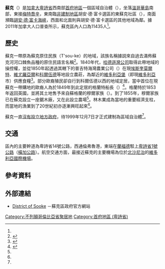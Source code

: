 {{noteTA
|G1=地名
|1=zh-hans:维尤罗亚尔;zh-hk:維尤羅亞爾;zh-mo:維尤羅亞爾;zh-tw:維尤羅亞爾;
|2=zh-hans:萨尼奇;zh-hk:沙尼治;zh-mo:沙尼治;zh-tw:薩尼奇;
|3=zh-hans:科尔伍德;zh-hk:高活;zh-mo:高活;zh-tw:科爾伍德;
}}
{{Infobox settlement
|name                   = 蘇克
|native_name            = {{lang|en|Sooke}}
|official_name          = 
|settlement_type        = 區域自治體
|nickname               = 
|motto                  = {{lang-en|Rainforest Meeting Sea}}<br>（雨林與大海交匯之地）
|image_skyline          = 
|imagesize              = 
|image_caption          = 
|image_flag             = 
|image_seal             = 
|image_map              = 
|mapsize                = 
|map_caption            = 
|pushpin_map = Canada British Columbia<!-- the name of a location map as per http://en.wikipedia.org/wiki/Template:Location_map -->
|pushpin_label_position =<!-- the position of the pushpin label: left, right, top, bottom, none -->
|pushpin_map_caption    = 蘇克在卑詩省內的位置
|pushpin_mapsize =
|coordinates_region     = CA-BC
|subdivision_type       = 國家
|subdivision_type1      = [[加拿大行政區劃|省]]
|subdivision_type2      = [[不列顛哥倫比亞省行政區劃|區域]]
|subdivision_name       = {{CAN}}
|subdivision_name1      = [[卑詩省|卑詩省]]
|subdivision_name2      = [[首府地區_(卑詩省)|首府地區]]
|leader_title           = 長官
|leader_name            = 溫德爾·米爾納<br>（{{lang|en|Wendal Milne}}）
|established_title      = 建制
|established_date       = 1999年12月7日<ref name="GeoBC"/>
|area_footnotes         = <ref name="2011census">{{Cite web |url=http://www12.statcan.gc.ca/census-recensement/2011/dp-pd/prof/details/page.cfm?Lang=E&Geo1=CSD&Code1=5917052&Geo2=CD&Code2=5917&Data=Count&SearchText=sooke&SearchType=Begins&SearchPR=59&B1=All&Custom=&TABID=1 |title=Census Profile - Census Subdivision |accessdate=2014-02-09 |work=[[加拿大統計局|加拿大統計局]] |date=2014-01-08 |archive-date=2020-11-06 |archive-url=https://web.archive.org/web/20201106235648/https://www12.statcan.gc.ca/census-recensement/2011/dp-pd/prof/details/page.cfm?Lang=E&Geo1=CSD&Code1=5917052&Geo2=CD&Code2=5917&Data=Count&SearchText=sooke&SearchType=Begins&SearchPR=59&B1=All&Custom=&TABID=1 |dead-url=no }}</ref>
|area_magnitude         = 
|area_total_km2         = 
|area_land_km2          = 56.72
|area_water_km2         = 
|area_water_percent     = 
|area_urban_km2         = 
|area_metro_km2         = 
|population_as_of       = 2011年
|population_footnotes   = <ref name="2011census" />
|population_note        = 
|population_total       = 11435
|population_metro       = 
|population_urban       = 
|population_density_km2 = 201.6 
|timezone               = [[太平洋時區|太平洋時區]]（PST）
|utc_offset             = -8
|timezone_DST           = [[太平洋時區|太平洋夏令時區]]（PDT）
|utc_offset_DST         = -7
|latd= 48|latm= 22|lats= 34|latNS=N
|longd= 123|longm= 44|longs= 16|longEW=W
|elevation_m            = 
|area_code              = 250
|website                = [http://www.sooke.ca/ sooke.ca]
|footnotes              = 
}}
'''蘇克'''（{{lang-en|Sooke}}）是[[加拿大|加拿大]][[卑詩省|卑詩省]]西南部[[首府地區_(卑詩省)|首府地區]]一個區域自治體（{{lang|en|district municipality}}），坐落[[溫哥華島|溫哥華島]]南部，東接[[梅特喬辛|梅特喬辛]]，東南臨[[非建制地區|非建制地區]]胡安·德·富卡選區的東蘇克社區（{{lang|en|East Sooke}}），南面瀕臨[[胡安·德·富卡海峽|胡安·德·富卡海峽]]，西面和北面則與胡安·德·富卡選區的其他地域為鄰。據2011年加拿大人口普查所示，蘇克區內人口為11435人<ref name="2011census" />。

==歷史==
蘇克一帶原為蘇克原住民族（T'sou-ke）的地域，該族名稱據説來自過去滿佈蘇克河河口棘魚品種的原住民語言名稱<ref name="GeoBC">{{Cite web |url=http://apps.gov.bc.ca/pub/bcgnws/names/19762.html |title=BC Geographical Names: Sooke (district municipality) |accessdate=2014-02-09 |work=GeoBC |archive-date=2020-05-17 |archive-url=https://web.archive.org/web/20200517070004/http://apps.gov.bc.ca/pub/bcgnws/names/19762.html |dead-url=no }}</ref>。1840年代，[[哈德遜灣公司|哈德遜灣公司]]取得此帶地域的操控權，並從1850年起透過其轄下的普吉特海灣農業公司（{{lang|en|Puget's Sound Agricultural Company}}）在現[[埃斯奎莫爾特|埃斯奎莫爾特]]、[[維尤羅亞爾|維尤羅亞爾]]和[[科爾伍德|科爾伍德]]等地設立農莊，為鄰近的[[維多利亞堡_(不列顛哥倫比亞省)|維多利亞堡]]（即現[[維多利亞_(卑詩)|維多利亞]]市）供應食糧<ref name="TC">{{Cite news |url=http://www.timescolonist.com/life/an-engaging-history-of-view-royal-s-earliest-days-1.2418 |title=An engaging history of View Royal's earliest days |author=Obee, Dave |accessdate=2014-02-09 |publisher=''Victoria Times Colonist'' |date=2012-02-19 |archive-date=2014-02-21 |archive-url=https://web.archive.org/web/20140221154739/http://www.timescolonist.com/life/an-engaging-history-of-view-royal-s-earliest-days-1.2418 |dead-url=no }}</ref>。部分歐裔殖民卻自行到科爾伍德以西的地域定居，當中首位在現蘇克一帶購地的歐裔人為於1849年到此定居的格蘭特船長（{{lang|en|Walter Grant}}）<ref name="hist">{{Cite web |url=http://www.sooke.ca/EN/main/what/sooke_history.html |title=History |accessdate=2014-02-09 |work=蘇克區政府 |deadurl=yes |archiveurl=https://web.archive.org/web/20140225214016/http://www.sooke.ca/EN/main/what/sooke_history.html |archivedate=2014-02-25 |df= }}</ref>。格蘭特於1853年返回英國，並將其土地售予來自蘇格蘭的穆爾家族（{{lang|en|Muir family}}）。到了1855年，穆爾家族已在蘇克設立一座鋸木廠，又在此設立農場<ref name="hist"/>。林木業成為當地的重要經濟支柱，而當地的漁業到了20世紀初亦逐漸興旺起來<ref name="hist"/>。

蘇克一直[[非建制地區|沒有設立地方政府]]，待1999年12月7日才正式建制為區域自治體<ref name="GeoBC"/>。

==交通==
區內的主要幹道為卑詩省14號公路，西通倫弗魯港，東端在[[蘭福德_(卑詩省)|蘭福德]]駁上[[卑詩省1號公路|卑詩省1號公路]]（[[橫加公路|橫加公路]]）。航空交通方面，最接近蘇克的主要機場為位於[[北沙尼治|北沙尼治]]的[[維多利亞國際機場|維多利亞國際機場]]。

==參考資料==
{{Reflist}}

==外部連結==
*{{en}}[http://www.sooke.ca/ District of Sooke] {{Wayback|url=http://www.sooke.ca/ |date=20210507014847 }}－蘇克區政府官方網站

{{不列颠哥伦比亚省行政区划}}
[[Category:不列顛哥倫比亞省聚居地|Category:不列顛哥倫比亞省聚居地]]
[[Category:首府地區_(卑詩省)|Category:首府地區 (卑詩省)]]